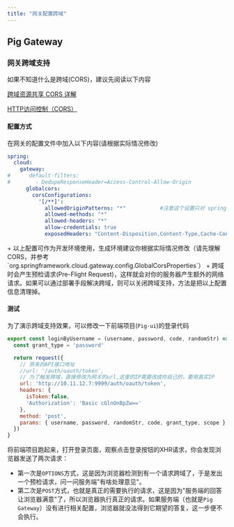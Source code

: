```yaml
---
title: "网关配置跨域"
---
```


## Pig Gateway

### 网关跨域支持

<Note>
如果不知道什么是跨域(CORS)，建议先阅读以下内容

[跨域资源共享 CORS 详解](http://www.ruanyifeng.com/blog/2016/04/cors.html)

[HTTP访问控制（CORS）](https://developer.mozilla.org/zh-CN/docs/Web/HTTP/Access_control_CORS)
</Note>

#### 配置方式

在网关的配置文件中加入以下内容(请根据实际情况修改)

```yaml
spring:
  cloud:
    gateway:
#      default-filters:
#        - DedupeResponseHeader=Access-Control-Allow-Origin
      globalcors:
        corsConfigurations:
          '[/**]':
            allowedOriginPatterns: "*"           #注意这个设置只对 spring boot 2.4+ 有效，低版本 使用  allowedOrigins: "*" 属性
            allowed-methods: "*"
            allowed-headers: "*"
            allow-credentials: true
            exposedHeaders: "Content-Disposition,Content-Type,Cache-Control"
```

<Note>
+ 以上配置可作为开发环境使用，生成环境建议你根据实际情况修改（请先理解CORS，并参考`org.springframework.cloud.gateway.config.GlobalCorsProperties`）
+ 跨域时会产生预检请求(Pre-Flight Request)，这样就会对你的服务器产生额外的网络请求。如果可以通过部署手段解决跨域，则可以关闭跨域支持，方法是把以上配置信息清理掉。
</Note>

#### 测试

为了演示跨域支持效果，可以修改一下前端项目(`Pig-ui`)的登录代码

```javascript
export const loginByUsername = (username, password, code, randomStr) => {
  const grant_type = 'password'

  return request({
    // 原来的API接口地址
    //url: '/auth/oauth/token',
    // 为了触发跨域，直接修改为网关的url,这里的IP需要改成你自己的，要用真实IP
    url: 'http://10.11.12.7:9999/auth/oauth/token',
    headers: {
      isToken:false,
      'Authorization': 'Basic cGlnOnBpZw=='
    },
    method: 'post',
    params: { username, password, randomStr, code, grant_type, scope }
  })
}
```

将前端项目跑起来，打开登录页面，观察点击登录按钮的XHR请求，你会发现浏览器发送了两次请求：

+ 第一次是`OPTIONS`方式，这是因为浏览器检测到有一个请求跨域了，于是发出一个预检请求，问一问服务端"有啥处理意见"。
+ 第二次是`POST`方式，也就是真正的需要执行的请求，这是因为"服务端的回答让浏览器满意"了，所以浏览器执行真正的请求。如果服务端（也就是`Pig Gateway`）没有进行相关配置，浏览器就没法得到它期望的答复，这一步便不会执行。





